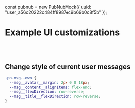 const pubnub = new PubNubMock({ uuid: "user_a56c20222c484ff8987ec9b69b0c8f5b" });

<Meta title="UI Customization/Examples" />

# Example UI customizations

<br />
<br />

## Change style of current user messages

```css
.pn-msg--own {
  --msg__avatar__margin: 2px 0 0 18px;
  --msg__content__alignItems: flex-end;
  --msg__flexDirection: row-reverse;
  --msg__title__flexDirection: row-reverse;
}
```

<div className="example1">
  <PubNubProvider client={pubnub}>
    <Chat users={users} currentChannel="space.ac4e67b98b34b44c4a39466e93e">
      <MessageList welcomeMessages={messages.slice(0, 5)} />
    </Chat>
  </PubNubProvider>
</div>
